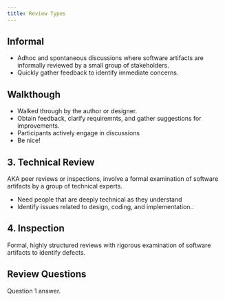 ```yaml
---
title: Review Types
---
```



## Informal

- Adhoc and spontaneous discussions where software artifacts are informally reviewed  by a small group of stakeholders.
- Quickly gather feedback to identify immediate concerns.

## Walkthough

- Walked through by the author or designer.
- Obtain feedback, clarify requiremnts, and gather suggestions for improvements.
- Participants actively engage in discussions
- Be nice!

## 3. Technical Review

AKA peer reviews or inspections, involve a formal examination of software artifacts by a group of technical experts.
- Need people that are deeply technical as they understand
- Identify issues related to design, coding, and implementation..

## 4. Inspection

Formal, highly structured reviews with rigorous examination of software artifacts to identify defects.

## Review Questions

<FAQList title="FAQs">
  <FAQ title="Question 1?">
    Question 1 answer.
  </FAQ>
</FAQList>